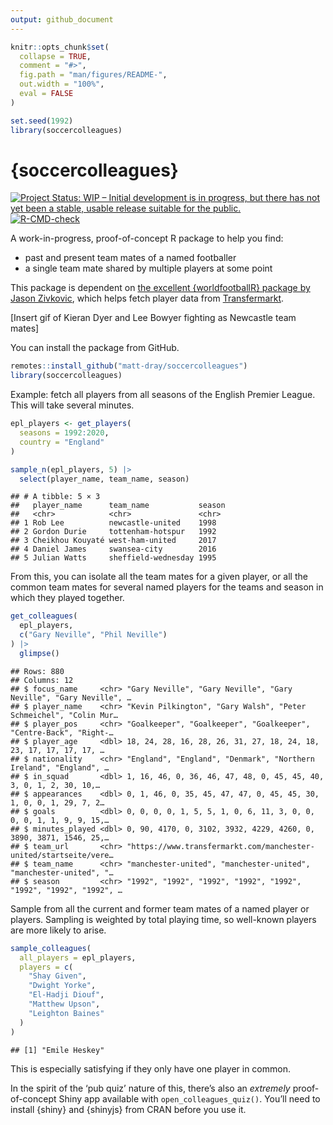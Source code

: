 ```yaml
---
output: github_document
---
```


<!-- README.md is generated from README.Rmd. Please edit that file -->

```r
knitr::opts_chunk$set(
  collapse = TRUE,
  comment = "#>",
  fig.path = "man/figures/README-",
  out.width = "100%",
  eval = FALSE
)

set.seed(1992)
library(soccercolleagues)
```

# {soccercolleagues}

<!-- badges: start -->
[![Project Status: WIP – Initial development is in progress, but there
has not yet been a stable, usable release suitable for the
public.](https://www.repostatus.org/badges/latest/wip.svg)](https://www.repostatus.org/#wip)
[![R-CMD-check](https://github.com/matt-dray/soccercolleagues/workflows/R-CMD-check/badge.svg)](https://github.com/matt-dray/soccercolleagues/actions)
<!-- badges: end -->

A work-in-progress, proof-of-concept R package to help you find:

* past and present team mates of a named footballer
* a single team mate shared by multiple players at some point

This package is dependent on [the excellent {worldfootballR} package by Jason Zivkovic](https://jaseziv.github.io/worldfootballR/), which helps fetch player data from [Transfermarkt](https://www.transfermarkt.com/).

[Insert gif of Kieran Dyer and Lee Bowyer fighting as Newcastle team mates]

You can install the package from GitHub.

```r
remotes::install_github("matt-dray/soccercolleagues")
library(soccercolleagues)
```

Example: fetch all players from all seasons of the English Premier League. This will take several minutes.

```r
epl_players <- get_players(
  seasons = 1992:2020,
  country = "England"
)

sample_n(epl_players, 5) |> 
  select(player_name, team_name, season)
```
```
## # A tibble: 5 × 3
##   player_name      team_name           season
##   <chr>            <chr>               <chr> 
## 1 Rob Lee          newcastle-united    1998  
## 2 Gordon Durie     tottenham-hotspur   1992  
## 3 Cheikhou Kouyaté west-ham-united     2017  
## 4 Daniel James     swansea-city        2016  
## 5 Julian Watts     sheffield-wednesday 1995  
```

From this, you can isolate all the team mates for a given player, or all the common team mates for several named players for the teams and season in which they played together.

```r
get_colleagues(
  epl_players,
  c("Gary Neville", "Phil Neville")
) |>
  glimpse()
```
```
## Rows: 880
## Columns: 12
## $ focus_name     <chr> "Gary Neville", "Gary Neville", "Gary Neville", "Gary Neville", …
## $ player_name    <chr> "Kevin Pilkington", "Gary Walsh", "Peter Schmeichel", "Colin Mur…
## $ player_pos     <chr> "Goalkeeper", "Goalkeeper", "Goalkeeper", "Centre-Back", "Right-…
## $ player_age     <dbl> 18, 24, 28, 16, 28, 26, 31, 27, 18, 24, 18, 23, 17, 17, 17, 17, …
## $ nationality    <chr> "England", "England", "Denmark", "Northern Ireland", "England", …
## $ in_squad       <dbl> 1, 16, 46, 0, 36, 46, 47, 48, 0, 45, 45, 40, 3, 0, 1, 2, 30, 10,…
## $ appearances    <dbl> 0, 1, 46, 0, 35, 45, 47, 47, 0, 45, 45, 30, 1, 0, 0, 1, 29, 7, 2…
## $ goals          <dbl> 0, 0, 0, 0, 1, 5, 5, 1, 0, 6, 11, 3, 0, 0, 0, 0, 1, 1, 9, 9, 15,…
## $ minutes_played <dbl> 0, 90, 4170, 0, 3102, 3932, 4229, 4260, 0, 3890, 3871, 1546, 25,…
## $ team_url       <chr> "https://www.transfermarkt.com/manchester-united/startseite/vere…
## $ team_name      <chr> "manchester-united", "manchester-united", "manchester-united", "…
## $ season         <chr> "1992", "1992", "1992", "1992", "1992", "1992", "1992", "1992", …
```

Sample from all the current and former team mates of a named player or players. Sampling is weighted by total playing time, so well-known players are more likely to arise.

```r
sample_colleagues(
  all_players = epl_players,
  players = c(
    "Shay Given",
    "Dwight Yorke",
    "El-Hadji Diouf",
    "Matthew Upson",
    "Leighton Baines"
  )
)
```
```
## [1] "Emile Heskey"
```

This is especially satisfying if they only have one player in common.

In the spirit of the 'pub quiz' nature of this, there's also an _extremely_ proof-of-concept Shiny app available with `open_colleagues_quiz()`. You'll need to install {shiny} and {shinyjs} from CRAN before you use it.
